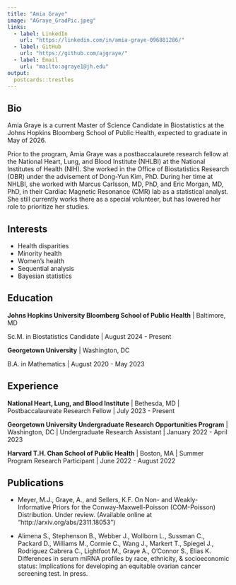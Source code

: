 ```yaml
---
title: "Amia Graye"
image: "AGraye_GradPic.jpeg"
links:
  - label: LinkedIn
    url: "https://linkedin.com/in/amia-graye-096881286/"
  - label: GitHub
    url: "https://github.com/ajgraye/"
  - label: Email
    url: "mailto:agraye1@jh.edu"
output:
  postcards::trestles
---
```

 
## Bio

Amia Graye is a current Master of Science Candidate in Biostatistics at the Johns Hopkins Bloomberg School of Public Health, expected to graduate in May of 2026.

Prior to the program, Amia Graye was a postbaccalaurete research fellow at the National Heart, Lung, and Blood Institute (NHLBI) at the National Institutes of Health (NIH). She worked in the Office of Biostatistics Research (OBR) under the advisement of Dong-Yun Kim, PhD. During her time at NHLBI, she worked with Marcus Carlsson, MD, PhD, and Eric Morgan, MD, PhD, in their Cardiac Magnetic Resonance (CMR) lab as a statistical analyst. She still currently works there as a special volunteer, but has lowered her role to prioritize her studies. 

## Interests
* Health disparities
* Minority health
* Women's health
* Sequential analysis
* Bayesian statistics

## Education

**Johns Hopkins University Bloomberg School of Public Health** | Baltimore, MD

Sc.M. in Biostatistics Candidate | August 2024 - Present

**Georgetown University** | Washington, DC

B.A. in Mathematics | August 2020 - May 2023

## Experience

**National Heart, Lung, and Blood Institute** | Bethesda, MD | Postbaccalaureate Research Fellow | July 2023 - Present

**Georgetown University Undergraduate Research Opportunities Program** | Washington, DC | Undergraduate Research Assistant | January 2022 - April 2023

**Harvard T.H. Chan School of Public Health** | Boston, MA | Summer Program Research Participant | June 2022 - August 2022

## Publications

* Meyer, M.J., Graye, A., and Sellers, K.F. On Non- and Weakly-Informative Priors for the Conway-Maxwell-Poisson (COM-Poisson) Distribution. Under review. (Available online at "http://arxiv.org/abs/2311.18053")

* Alimena S., Stephenson B., Webber J., Wollborn L., Sussman C., Packard D., Williams M., Cormie C., Wang J., Markert T., Spiegel J., Rodriguez Cabrera C., Lightfoot M., Graye A., O'Connor S., Elias K. Differences in serum miRNA profiles by race, ethnicity, & socioeconomic status: Implications for developing an equitable ovarian cancer screening test. In press.


